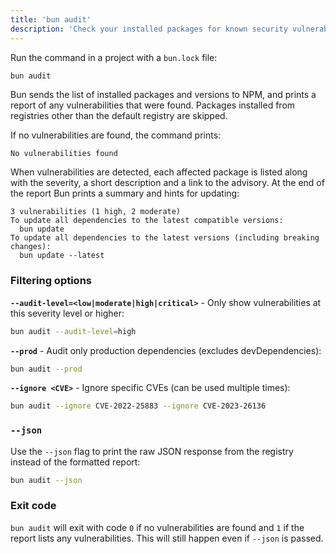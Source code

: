 ```yaml
---
title: 'bun audit'
description: 'Check your installed packages for known security vulnerabilities'
---
```


Run the command in a project with a `bun.lock` file:

```bash terminal icon="terminal"
bun audit
```

Bun sends the list of installed packages and versions to NPM, and prints a report of any vulnerabilities that were found. Packages installed from registries other than the default registry are skipped.

If no vulnerabilities are found, the command prints:

```
No vulnerabilities found
```

When vulnerabilities are detected, each affected package is listed along with the severity, a short description and a link to the advisory. At the end of the report Bun prints a summary and hints for updating:

```
3 vulnerabilities (1 high, 2 moderate)
To update all dependencies to the latest compatible versions:
  bun update
To update all dependencies to the latest versions (including breaking changes):
  bun update --latest
```

### Filtering options

**`--audit-level=<low|moderate|high|critical>`** - Only show vulnerabilities at this severity level or higher:

```bash terminal icon="terminal"
bun audit --audit-level=high
```

**`--prod`** - Audit only production dependencies (excludes devDependencies):

```bash terminal icon="terminal"
bun audit --prod
```

**`--ignore <CVE>`** - Ignore specific CVEs (can be used multiple times):

```bash terminal icon="terminal"
bun audit --ignore CVE-2022-25883 --ignore CVE-2023-26136
```

### `--json`

Use the `--json` flag to print the raw JSON response from the registry instead of the formatted report:

```bash terminal icon="terminal"
bun audit --json
```

### Exit code

`bun audit` will exit with code `0` if no vulnerabilities are found and `1` if the report lists any vulnerabilities. This will still happen even if `--json` is passed.
